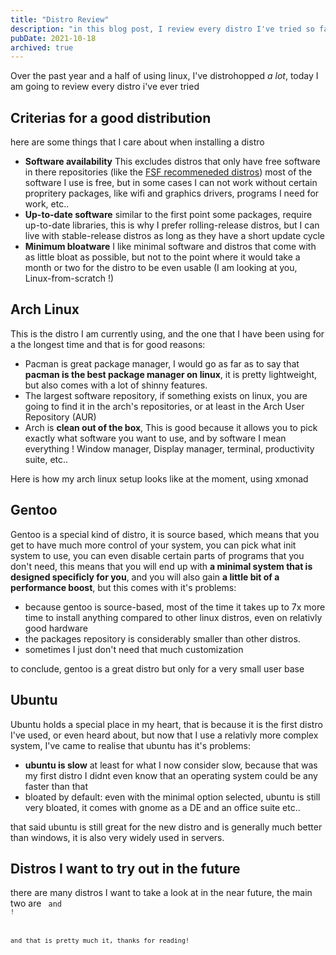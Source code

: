 ```yaml
---
title: "Distro Review"
description: "in this blog post, I review every distro I've tried so far"
pubDate: 2021-10-18
archived: true
---
```


<span class="leadin">Over the past year and a half</span> of using linux, I've distrohopped _a lot_, today I am going to review every distro i've ever tried


## Criterias for a good distribution

here are some things that I care about when installing a distro

-   **Software availability** This excludes distros that only have free software in there repositories (like the [FSF recommeneded distros](https://www.gnu.org/distros/free-distros.en.html)) most of the software I use is free, but in some cases I can not work without certain propritery packages, like wifi and graphics drivers, programs I need for work, etc..
-   **Up-to-date software** similar to the first point some packages, require up-to-date libraries, this is why I prefer rolling-release distros, but I can live with stable-release distros as long as they have a short update cycle
-   **Minimum bloatware** I like minimal software and distros that come with as little bloat as possible, but not to the point where it would take a month or two for the distro to be even usable (I am looking at you, Linux-from-scratch !)


## Arch Linux

This is the distro I am currently using, and the one that I have been using for a the longest time and that is for good reasons:

-   Pacman is great package manager, I would go as far as to say that **pacman is the best package manager on linux**, it is pretty lightweight, but also comes with a lot of shinny features.
-   The largest software repository, if something exists on linux, you are going to find it in the arch's repositories, or at least in the Arch User Repository (AUR)
-   Arch is **clean out of the box**, This is good because it allows you to pick exactly what software you want to use, and by software I mean everything ! Window manager, Display manager, terminal, productivity suite, etc..

Here is how my arch linux setup looks like at the moment, using xmonad
<Img src="/arch-desktop.png" alt="" />


## Gentoo

Gentoo is a special kind of distro, it is source based, which means that you get to have much more control of your system, you can pick what init system to use, you can even disable certain parts of programs that you don't need, this means that you will end up with **a minimal system that is designed specificly for you**, and you will also gain **a little bit of a performance boost**, but this comes with it's problems:

-   because gentoo is source-based, most of the time it takes up to 7x more time to install anything compared to other linux distros, even on relativly good hardware
-   the packages repository is considerably smaller than other distros.
-   sometimes I just don't need that much customization

to conclude, gentoo is a great distro but only for a very small user base


## Ubuntu

Ubuntu holds a special place in my heart, that is because it is the first distro I've used, or even heard about, but now that I use a relativly more complex system, I've came to realise that ubuntu has it's problems:

-   **ubuntu is slow** at least for what I now consider slow, because that was my first distro I didnt even know that an operating system could be any faster than that
-   bloated by default: even with the minimal option selected, ubuntu is still very bloated, it comes with gnome as a DE and an office suite etc..

that said ubuntu is still great for the new distro and is generally much better than windows, it is also very widely used in servers.


## Distros I want to try out in the future

there are many distros I want to take a look at in the near future, the main two are <Code code="NixOS" /> and <Code code="Bedrock Linux" />!

and that is pretty much it, thanks for reading!
